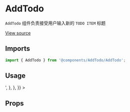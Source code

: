 

<Meta title="TodoMVC/AddTodo" component={AddTodo} />

# AddTodo

`AddTodo` 组件负责接受用户输入新的 `TODO ITEM` 标题

[View source](https://github.com/fancn21th/0_223_Typescript_With_React/blob/main/src/components/AddTodo/AddTodo.tsx)

## Imports

```js
import { AddTodo } from '@components/AddTodo/AddTodo';
```
## Usage

<Canvas withSource="open">
  <Story
    name="base"
    parameters={{
      docs: {
        source: {
          code: '<AddTodo label="请输入 TODO 事项"></AddTodo>',
        },
      },
    }}
  >
    <AddTodo label="请输入 TODO 事项">
    </AddTodo>
  </Story>
</Canvas>

## Props

<ArgsTable of={AddTodo} />


